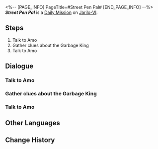 <%-- [PAGE_INFO]
PageTitle=#Street Pen Pal#
[END_PAGE_INFO] --%>
{{Stub|Dialogue.}}
{{Mission Infobox
|id            = 3010103
|title         = 
|image         = <!--Mission Street Pen Pal.png-->
|type          = Daily
|event_name    = 
|chapter       = 
|requirements  = {{subst:void|<!--Unknown: {"Type":"Manual"}-->}}
|summary       = <!--official mission summary from Fate's Atlas-->
|characters    = Agnes; Amo; Celine; Chavez; Child Onlooker; Dominic; Female Onlooker; Furdo; Lavonne; Lila; Male Onlooker; Manya; Nika; Senior Onlooker; Tamila; Trailblazer; Wallace
|startLocation = [[Jarilo-VI]] - [[Administrative District]]
|world         = Jarilo-VI
|area          = Administrative District
|prev          = 
|next          = 
|rewards       = Credit*5,000
}}
'''''Street Pen Pal''''' is a [[Daily Mission]] on [[Jarilo-VI]].

==Steps==
# Talk to Amo
# Gather clues about the Garbage King
# Talk to Amo

<!--
==Gameplay Notes==

--><!--
==Trial Character==

-->
==Dialogue==
{{Stub Dialogue}}

===Talk to Amo{{subst:void|<!--301042101-->}}===
{{Mission Description|type=daily|location=Administrative District|The novelist Amo in the Administrative District has received a strange postcard. Go talk with him.}}
{{Dialogue Start}}
:{{tx}}
{{Dialogue End}}

===Gather clues about the Garbage King{{subst:void|<!--301042102-->}}===
{{Mission Description|type=daily|location=Administrative District|update|Amo wants to learn more about the Garbage King. Maybe you can find some clues somewhere...}}
{{Dialogue Start}}
:{{tx}}
{{Dialogue End}}

===Talk to Amo{{subst:void|<!--301042103-->}}===
{{Mission Description|type=daily|location=Administrative District|update|You find another postcard from "Garbage King." Hopefully, Amo will be satisfied with it.}}
{{Dialogue Start}}
:{{tx}}
{{Dialogue End}}

==Other Languages==
{{Other Languages
|en   = Street Pen Pal
|zhs  = 街头笔友
|zht  = 街頭筆友
|ja   = 街並みのペンパル
|ko   = 길거리 펜팔
|es   = Amigo callejero por correspondencia
|fr   = Correspondant de rue
|ru   = Уличный друг по переписке
|th   = เพื่อนจากจดหมายรายทาง
|vi   = Bạn Qua Thư
|de   = Straßenbrieffreund
|id   = Sahabat Pena Jalanan
|pt   = Amigo de Correspondência das Ruas
}}

==Change History==
{{Change History|1.0}}
